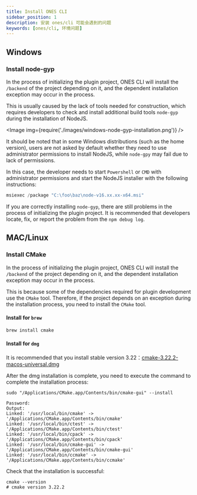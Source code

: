 ```yaml
---
title: Install ONES CLI
sidebar_position: 1
description: 安装 ones/cli 可能会遇到的问题
keywords: [ones/cli, 环境问题]
---
```



## Windows

### Install node-gyp

In the process of initializing the plugin project, ONES CLI will install the `/backend` of the project depending on it, and the dependent installation exception may occur in the process.

This is usually caused by the lack of tools needed for construction, which requires developers to check and install additional build tools `node-gyp` during the installation of NodeJS.

<Image img={require('./images/windows-node-gyp-installation.png')} />

It should be noted that in some Windows distributions (such as the home version), users are not asked
by default whether they need to use administrator permissions to install NodeJS, while `node-gpy` may
fail due to lack of permissions.

In this case, the developer needs to start `Powershell` or `CMD` with administrator permissions and start the NodeJS installer with the following instructions:

```Powershell
msiexec /package "C:\foo\baz\node-v16.xx.xx-x64.msi"
```

If you are correctly installing `node-gyp`, there are still problems in the process of initializing the plugin project. It is recommended that developers locate, fix, or report the problem from the `npm debug log`.

## MAC/Linux

### Install CMake

In the process of initializing the plugin project, ONES CLI will install the `/backend` of the project depending on it, and the dependent installation exception may occur in the process.

This is because some of the dependencies required for plugin development use the `CMake` tool. Therefore, if the project depends on an exception during the installation process, you need to install the `CMake` tool.

#### Install for `brew`

```bash
brew install cmake
```

#### Install for `dmg`

It is recommended that you install stable version 3.22：[cmake-3.22.2-macos-universal.dmg](https://github.com/Kitware/CMake/releases/download/v3.22.2/cmake-3.22.2-macos-universal.dmg)

After the dmg installation is complete, you need to execute the command to complete the installation process:

```
sudo "/Applications/CMake.app/Contents/bin/cmake-gui" --install
```

```
Password:
Output:
Linked: '/usr/local/bin/cmake' -> '/Applications/CMake.app/Contents/bin/cmake'
Linked: '/usr/local/bin/ctest' -> '/Applications/CMake.app/Contents/bin/ctest'
Linked: '/usr/local/bin/cpack' -> '/Applications/CMake.app/Contents/bin/cpack'
Linked: '/usr/local/bin/cmake-gui' -> '/Applications/CMake.app/Contents/bin/cmake-gui'
Linked: '/usr/local/bin/ccmake' -> '/Applications/CMake.app/Contents/bin/ccmake'
```

Check that the installation is successful:

```
cmake --version
# cmake version 3.22.2
```
